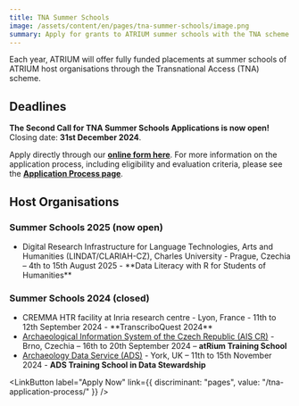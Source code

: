 ```yaml
---
title: TNA Summer Schools
image: /assets/content/en/pages/tna-summer-schools/image.png
summary: Apply for grants to ATRIUM summer schools with the TNA scheme
---
```

Each year, ATRIUM will offer fully funded placements at summer schools of ATRIUM host organisations through the Transnational Access (TNA) scheme.

## Deadlines

**The Second Call for TNA Summer Schools Applications is now open!** \
Closing date: **31st December 2024**.

Apply directly through our [**online form here**](https://docs.google.com/forms/d/e/1FAIpQLSctI5Dw7VhUmVKQxSj7lPwGWCvEKU3oI5YlRi0Y1MihDKTXGg/viewform). For more information on the application process, including eligibility and evaluation criteria, please see the [**Application Process page**](https://atrium-research.eu/tna-application-process/).

## Host Organisations

### Summer Schools 2025 (now open)

* <Link link={{"discriminant":"pages","value":"digital-research-infrastructure-for-language-technologies-arts-and-humanities-charles-university-prague-czechia-summer-school"}}>Digital Research Infrastructure for Language Technologies, Arts and Humanities (LINDAT/CLARIAH-CZ), Charles University</Link> - Prague, Czechia – 4th to 15th August 2025 - **Data Literacy with R for Students of Humanities**

### Summer Schools 2024 (closed)

* <Link link={{"discriminant":"pages","value":"cremma-htr-facility-at-inria-research-centre-paris-france"}}>CREMMA HTR facility at Inria research centre</Link> - Lyon, France - 11th to 12th September 2024 - **TranscriboQuest 2024**
* [Archaeological Information System of the Czech Republic (AIS CR)](https://atrium-research.eu/archaeological-information-system-of-the-czech-republic-institute-of-archaeology-of-the-czech-academy-of-sciences-brno-institute-of-archaeology-of-the-czech-academy-of-sciences-prague-brno-czech) - Brno, Czechia – 16th to 20th September 2024 – **atRium Training School**
* [Archaeology Data Service (ADS)](https://atrium-research.eu/archaeology-data-service-university-of-york-york-united-kingdom) - York, UK – 11th to 15th November 2024 - **ADS Training School in Data Stewardship**

<LinkButton label="Apply Now" link={{ discriminant: "pages", value: "/tna-application-process/" }} />
